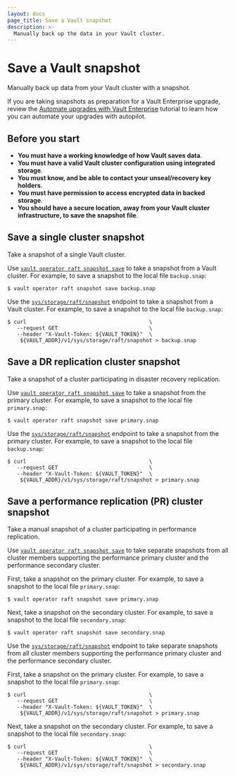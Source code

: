 ```yaml
---
layout: docs
page_title: Save a Vault snapshot
description: >-
  Manually back up the data in your Vault cluster.
---
```


# Save a Vault snapshot

Manually back up data from your Vault cluster with a snapshot.

<Tip>

If you are taking snapshots as preparation for a Vault Enterprise upgrade,
review the
[Automate upgrades with Vault Enterprise](/vault/tutorials/raft/raft-upgrade-automation)
tutorial to learn how you can automate your upgrades with autopilot.

</Tip>


## Before you start

- **You must have a working knowledge of how Vault saves data**.
- **You must have a valid Vault cluster configuration using integrated storage**.
- **You must know, and be able to contact your unseal/recovery key holders**.
- **You must have permission to access encrypted data in backed storage**.
- **You should have a secure location, away from your Vault cluster
  infrastructure, to save the snapshot file**.


## Save a single cluster snapshot

Take a snapshot of a single Vault cluster.


<Tabs>

<Tab heading="CLI" group="cli">

Use
[`vault operator raft snapshot save`](/vault/docs/commands/operator/raft#snapshot-save)
to take a snapshot from a Vault cluster. For example, to save a snapshot to the
local file `backup.snap`:

```shell-session
$ vault operator raft snapshot save backup.snap
```

</Tab>

<Tab heading="API" group="api">

Use the
[`sys/storage/raft/snapshot`](/vault/api-docs/system/storage/raft#take-a-snapshot-of-the-raft-cluster)
endpoint to take a snapshot from a Vault cluster. For example, to save a
snapshot to the local file `backup.snap`:

```shell-session
$ curl                                       \
   --request GET                             \
   --header "X-Vault-Token: ${VAULT_TOKEN}"  \
    ${VAULT_ADDR}/v1/sys/storage/raft/snapshot > backup.snap
```

</Tab>

</Tabs>



## Save a DR replication cluster snapshot

Take a snapshot of a cluster participating in disaster recovery replication.

<Tabs>

<Tab heading="CLI" group="cli">

Use
[`vault operator raft snapshot save`](/vault/docs/commands/operator/raft#snapshot-save)
to take a snapshot from the primary cluster. For example, to save a snapshot to
the local file `primary.snap`:

```shell-session
$ vault operator raft snapshot save primary.snap
```

</Tab>

<Tab heading="API" group="api">

Use the
[`sys/storage/raft/snapshot`](/vault/api-docs/system/storage/raft#take-a-snapshot-of-the-raft-cluster)
endpoint to take a snapshot from the primary cluster. For example, to save a
snapshot to the local file `backup.snap`:

```shell-session
$ curl                                       \
   --request GET                             \
   --header "X-Vault-Token: ${VAULT_TOKEN}"  \
    ${VAULT_ADDR}/v1/sys/storage/raft/snapshot > primary.snap
```

</Tab>

</Tabs>



## Save a performance replication (PR) cluster snapshot

Take a manual snapshot of a cluster participating in performance replication.

<Tabs>

<Tab heading="CLI" group="cli">

Use
[`vault operator raft snapshot save`](/vault/docs/commands/operator/raft#snapshot-save)
to take separate snapshots from all cluster members supporting the performance
primary cluster and the performance secondary cluster.

First, take a snapshot on the primary cluster. For example, to save a snapshot
to the local file `primary.snap`:

```shell-session
$ vault operator raft snapshot save primary.snap
```

Next, take a snapshot on the secondary cluster. For example, to save a snapshot
to the local file `secondary.snap`:

```shell-session
$ vault operator raft snapshot save secondary.snap
```

</Tab>

<Tab heading="API" group="api">

Use the
[`sys/storage/raft/snapshot`](/vault/api-docs/system/storage/raft#take-a-snapshot-of-the-raft-cluster)
endpoint to take separate snapshots from all cluster members supporting the
performance primary cluster and the performance secondary cluster.

First, take a snapshot on the primary cluster. For example, to save a snapshot
to the local file `primary.snap`:

```shell-session
$ curl                                       \
   --request GET                             \
   --header "X-Vault-Token: ${VAULT_TOKEN}"  \
    ${VAULT_ADDR}/v1/sys/storage/raft/snapshot > primary.snap
```

Next, take a snapshot on the secondary cluster. For example, to save a snapshot
to the local file `secondary.snap`:

```shell-session
$ curl                                       \
   --request GET                             \
   --header "X-Vault-Token: ${VAULT_TOKEN}"  \
    ${VAULT_ADDR}/v1/sys/storage/raft/snapshot > secondary.snap
```

</Tab>

</Tabs>
